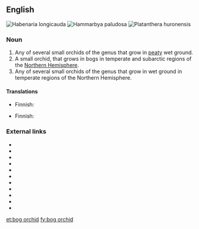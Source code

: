 ==English==
[[File:Habenaria spec 2 - -fl.jpg|thumb|Habenaria longicauda]]
[[File:Hammarbya paludosa Belgien 05.jpg|thumb|Hammarbya paludosa]]
[[File:Green Bog Orchid (3815585585).jpg|thumb|Platanthera huronensis ]]
===Noun===
{{en-noun|head=[[bog]] [[orchid]]}}

# Any of several small orchids of the genus {{taxlink|Habenaria|genus|noshow=1}} that grow in [[peaty]] wet ground.
# A small orchid, {{taxlink|Hammarbya paludosa|species|noshow=1}} that grows in bogs in temperate and subarctic regions of the [[Northern Hemisphere]].
# Any of several small orchids of the genus {{taxlink|Platanthera|genus|noshow=1}} that grow in wet ground in temperate regions of the Northern Hemisphere.

====Translations====
{{trans-top|orchid of genus ''Habenaria''}}
* Finnish: {{t|fi|ripsukämmekkä}}
{{trans-mid}}
{{trans-bottom}}

{{trans-top|''Hammarbya paludosa''}}
* Finnish: {{t|fi|suovalkku}}
{{trans-mid}}
{{trans-bottom}}

===External links===
* {{pedia}}
* {{R:OneLook}}
* {{pedia|Habenaria}}
* {{pedia|Hammarbya paludosa}}
* {{pedia|Platanthera}}
* {{specieslite|Habenaria}}
* {{specieslite|Hammarbya paludosa}}
* {{specieslite|Platanthera}}
* {{comcatlite|Habenaria}}
* {{comcatlite|Hammarbya paludosa}}
* {{comcatlite|Platanthera}}
[[et:bog orchid]]
[[fy:bog orchid]]